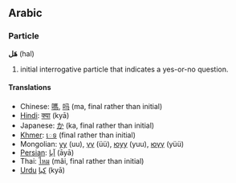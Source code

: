 ==Arabic==
===Particle===
'''هَل''' (hal)

# initial interrogative particle that indicates a yes-or-no question.

====Translations====
*Chinese: [[嗎]], [[吗]] (ma, final rather than initial)
*[[Hindi]]: [[क्या]] (kyā)
*Japanese: [[か]] (ka, final rather than initial)
*[[Khmer]]: [[េទ]] (final rather than initial)
*Mongolian: [[уу]] (uu), [[үү]] (üü), [[юуу]] (yuu), [[юүү]] (yüü)
*[[Persian]]: [[آيا]] (āyā)
*Thai: [[ไหม]] (mãi, final rather than initial)
*[[Urdu]] [[كيا]] (kyā)